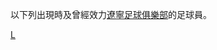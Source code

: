 {{Catnav|頁面分類|...|各國足球|中國足球|中国足球俱乐部球员}}
{{Catnav|頁面分類|...|中国体育|中國足球|中国足球俱乐部球员}}

以下列出現時及曾經效力[[遼寧足球俱樂部|遼寧足球俱樂部]]的足球員。

[[Category:效力中国足球俱乐部的球员|L]]